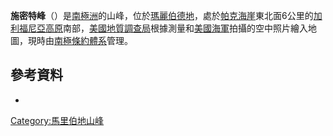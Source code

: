 {{coord|86|15|S|144|50|W|display=title}}

'''施密特峰'''（{{lang-en|Schmidt Peak}}）是[[南極洲|南極洲]]的山峰，位於[[瑪麗伯德地|瑪麗伯德地]]，處於[[帕克海崖|帕克海崖]]東北面6公里的[[加利福尼亞高原|加利福尼亞高原]]南部，[[美國地質調查局|美國地質調查局]]根據測量和[[美國海軍|美國海軍]]拍攝的空中照片繪入地圖，現時由[[南極條約體系|南極條約體系]]管理。

==參考資料==
*{{usgs-gazetteer}}

{{DEFAULTSORT:Schmidt Peak}}
[[Category:馬里伯地山峰|Category:馬里伯地山峰]]


{{MarieByrdLand-geo-stub}}